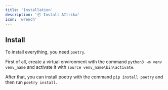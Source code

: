 ```yaml
---
title: 'Installation'
description: '📦 Install AItrika'
icon: 'wrench'
---
```


## Install

To install everything, you need `poetry`.

First of all, create a virtual environment with the command `python3 -m venv venv_name` and activate it with `source venv_name\bin\activate`.

After that, you can install poetry with the command `pip install poetry` and then run `poetry install`.


